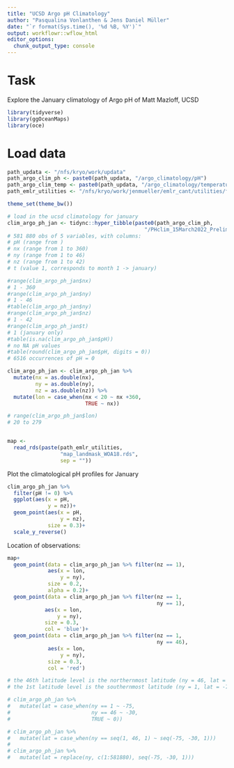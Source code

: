 ```yaml
---
title: "UCSD Argo pH Climatology"
author: "Pasqualina Vonlanthen & Jens Daniel Müller"
date: "`r format(Sys.time(), '%d %B, %Y')`"
output: workflowr::wflow_html
editor_options:
  chunk_output_type: console
---
```


# Task 

Explore the January climatology of Argo pH of Matt Mazloff, UCSD 

```r
library(tidyverse)
library(ggOceanMaps)
library(oce)
```

# Load data 

```r
path_updata <- "/nfs/kryo/work/updata"
path_argo_clim_ph <- paste0(path_updata, "/argo_climatology/pH")
path_argo_clim_temp <- paste0(path_updata, "/argo_climatology/temperature")
path_emlr_utilities <- "/nfs/kryo/work/jenmueller/emlr_cant/utilities/files/"

theme_set(theme_bw())
```


```r

# load in the ucsd climatology for january
clim_argo_ph_jan <- tidync::hyper_tibble(paste0(path_argo_clim_ph,
                                            "/PHclim_15March2022_Prelim.nc"))
# 581 880 obs of 5 variables, with columns:
# pH (range from )
# nx (range from 1 to 360)
# ny (range from 1 to 46)
# nz (range from 1 to 42)
# t (value 1, corresponds to month 1 -> january)

#range(clim_argo_ph_jan$nx)
# 1 - 360 
#range(clim_argo_ph_jan$ny)
# 1 - 46
#table(clim_argo_ph_jan$ny)
#range(clim_argo_ph_jan$nz)
# 1 - 42 
#range(clim_argo_ph_jan$t)
# 1 (january only)
#table(is.na(clim_argo_ph_jan$pH))
# no NA pH values
#table(round(clim_argo_ph_jan$pH, digits = 0))
# 6516 occurrences of pH = 0

clim_argo_ph_jan <- clim_argo_ph_jan %>% 
  mutate(nx = as.double(nx),
         ny = as.double(ny),
         nz = as.double(nz)) %>% 
  mutate(lon = case_when(nx < 20 ~ nx +360,
                         TRUE ~ nx))

# range(clim_argo_ph_jan$lon)
# 20 to 279 


map <-
  read_rds(paste(path_emlr_utilities,
                 "map_landmask_WOA18.rds",
                 sep = ""))
```

Plot the climatological pH profiles for January 

```r

clim_argo_ph_jan %>% 
  filter(pH != 0) %>% 
  ggplot(aes(x = pH,
             y = nz))+
  geom_point(aes(x = pH,
                 y = nz),
             size = 0.3)+
  scale_y_reverse()

```

Location of observations: 

```r

map+
  geom_point(data = clim_argo_ph_jan %>% filter(nz == 1),
             aes(x = lon, 
                 y = ny),
             size = 0.2, 
             alpha = 0.2)+
  geom_point(data = clim_argo_ph_jan %>% filter(nz == 1,
                                                ny == 1),
            aes(x = lon,
                y = ny),
            size = 0.3,
            col = 'blue')+
  geom_point(data = clim_argo_ph_jan %>% filter(nz == 1,
                                                ny == 46),
             aes(x = lon, 
                 y = ny),
             size = 0.3, 
             col = 'red')

# the 46th latitude level is the northernmost latitude (ny = 46, lat = -30?)
# the 1st latitude level is the southernmost latitude (ny = 1, lat = -75?)

# clim_argo_ph_jan %>% 
#   mutate(lat = case_when(ny == 1 ~ -75,
#                          ny == 46 ~ -30,
#                          TRUE ~ 0))

# clim_argo_ph_jan %>% 
#   mutate(lat = case_when(ny == seq(1, 46, 1) ~ seq(-75, -30, 1)))
# 
# clim_argo_ph_jan %>% 
#   mutate(lat = replace(ny, c(1:581880), seq(-75, -30, 1)))



```
